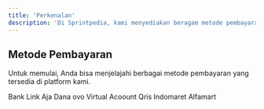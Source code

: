 ```yaml
---
title: 'Perkenalan'
description: 'Di Sprintpedia, kami menyediakan beragam metode pembayaran online yang dirancang untuk mempermudah dan mempercepat proses transaksi Anda.'
---
```


## Metode Pembayaran
Untuk memulai, Anda bisa menjelajahi berbagai metode pembayaran yang tersedia di platform kami.

<CardGroup cols={2}>
  <Card title="bank" icon="building-columns" href="/deposit/bank">
    Bank
  </Card>
  <Card title="link-aja" icon="link-simple">
    Link Aja
  </Card>
  <Card title="dana" icon="money-bill-wave">
    Dana
  </Card>
  <Card title="ovo" icon="circle-v">
    ovo
  </Card>
  <Card title="virtual-account" icon="building-columns">
    Virtual Acoount
  </Card>
  <Card title="qris" icon="qrcode">
    Qris
  </Card>
  <Card title="indomaret" icon="building-un">
    Indomaret
  </Card>
  <Card title="alfamart" icon="building-ngo">
    Alfamart
  </Card>
</CardGroup>
